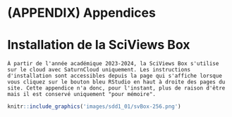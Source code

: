 # (APPENDIX) Appendices {.unnumbered}

# Installation de la SciViews Box {#svbox}

```block
À partir de l'année académique 2023-2024, la SciViews Box s'utilise sur le cloud avec SaturnCloud uniquement. Les instructions d'installation sont accessibles depuis la page qui s'affiche lorsque vous cliquez sur le bouton bleu RStudio en haut à droite des pages du site. Cette appendice n'a donc, pour l'instant, plus de raison d'être mais il est conservé uniquement "pour mémoire".
```

```r
knitr::include_graphics('images/sdd1_01/svBox-256.png')
```
